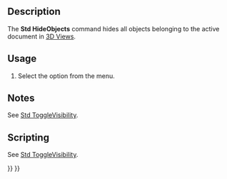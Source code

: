 <languages/>
<translate>

<!--T:1-->
{{Docnav
|[[Std_ShowObjects|ShowObjects]]
|[[Std_ToggleSelectability|ToggleSelectability]]
|[[Std_View_Menu|Std View Menu]]
|IconL=Std_ShowObjects.svg
|IconR=Std_ToggleSelectability.svg
|IconC=Freecad.svg
}}

<!--T:2-->
{{GuiCommand
|Name=Std HideObjects
|MenuLocation=View → Visibility → Hide all objects
|Workbenches=All
|SeeAlso=[[Std_ToggleVisibility|Std ToggleVisibility]], [[Std_ShowSelection|Std ShowSelection]], [[Std_HideSelection|Std HideSelection]], [[Std_ToggleObjects|Std ToggleObjects]], [[Std_ShowObjects|Std ShowObjects]]
}}

==Description== <!--T:3-->

<!--T:4-->
The '''Std HideObjects''' command hides all objects belonging to the active document in [[3D_View|3D Views]].

==Usage== <!--T:5-->

<!--T:6-->
# Select the {{MenuCommand|View → Visibility → [[Image:Std_HideObjects.svg|16px]] Hide all objects}} option from the menu.

==Notes== <!--T:7-->

<!--T:13-->
See [[Std_ToggleVisibility#Notes|Std ToggleVisibility]].

==Scripting== <!--T:9-->

<!--T:14-->
See [[Std_ToggleVisibility#Scripting|Std ToggleVisibility]].


<!--T:12-->
{{Docnav
|[[Std_ShowObjects|ShowObjects]]
|[[Std_ToggleSelectability|ToggleSelectability]]
|[[Std_View_Menu|Std View Menu]]
|IconL=Std_ShowObjects.svg
|IconR=Std_ToggleSelectability.svg
|IconC=Freecad.svg
}}

</translate>
{{Std_Base_navi{{#translation:}}}}
{{Userdocnavi{{#translation:}}}}